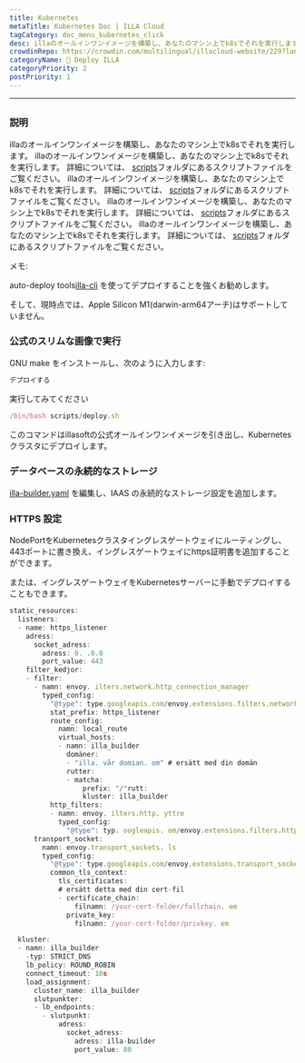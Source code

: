 ```yaml
---
title: Kubernetes
metaTitle: Kubernetes Doc | ILLA Cloud
tagCategory: doc_menu_kubernetes_click
desc: illaのオールインワンイメージを構築し、あなたのマシン上でk8sでそれを実行します。
crowdinRepo: https://crowdin.com/multilingual/illacloud-website/229?languages=ja&filter=basic&value=0
categoryName: 👷 Deploy ILLA
categoryPriority: 2
postPriority: 1
---
```


* * *

## <h2 hidden>Kubernetes</h2>

### 説明

illaのオールインワンイメージを構築し、あなたのマシン上でk8sでそれを実行します。 illaのオールインワンイメージを構築し、あなたのマシン上でk8sでそれを実行します。 詳細については、 [scripts](https://github.com/illacloud/deploy-illa-manually/blob/main/kubernetes/scripts)フォルダにあるスクリプトファイルをご覧ください。 illaのオールインワンイメージを構築し、あなたのマシン上でk8sでそれを実行します。 詳細については、 [scripts](https://github.com/illacloud/deploy-illa-manually/blob/main/kubernetes/scripts)フォルダにあるスクリプトファイルをご覧ください。 illaのオールインワンイメージを構築し、あなたのマシン上でk8sでそれを実行します。 詳細については、 [scripts](https://github.com/illacloud/deploy-illa-manually/blob/main/kubernetes/scripts)フォルダにあるスクリプトファイルをご覧ください。 illaのオールインワンイメージを構築し、あなたのマシン上でk8sでそれを実行します。 詳細については、 [scripts](https://github.com/illacloud/deploy-illa-manually/blob/main/kubernetes/scripts)フォルダにあるスクリプトファイルをご覧ください。

メモ:

auto-deploy tools[illa-cli](https://github.com/illacloud/illa) を使ってデプロイすることを強くお勧めします。

そして、現時点では、Apple Silicon M1(darwin-arm64アーチ)はサポートしていません。

### 公式のスリムな画像で実行

GNU make をインストールし、次のように入力します:

```jsx
デプロイする
```

実行してみてください

```jsx
/bin/bash scripts/deploy.sh
```

このコマンドはillasoftの公式オールインワンイメージを引き出し、Kubernetesクラスタにデプロイします。

### データベースの永続的なストレージ

[illa-builder.yaml](https://github.com/illacloud/deploy-illa-manually/blob/main/kubernetes/illa-builder.yaml) を編集し、IAAS の永続的なストレージ設定を追加します。

### HTTPS 設定

NodePortをKubernetesクラスタイングレスゲートウェイにルーティングし、443ポートに書き換え、イングレスゲートウェイにhttps証明書を追加することができます。

または、イングレスゲートウェイをKubernetesサーバーに手動でデプロイすることもできます。

```jsx
static_resources:
  listeners:
  - name: https_listener
    adress:
      socket_adress:
        adress: 0. .0.0
        port_value: 443
    filter_kedjor:
    - filter:
      - namn: envoy. ilters.network.http_connection_manager
        typed_config:
          "@type": type.googleapis.com/envoy.extensions.filters.network.http_connection_manager.v3. ttpConnectionManager
          stat_prefix: https_listener
          route_config:
            namn: local_route
            virtual_hosts:
            - namn: illa_builder
              domäner:
              - "illa. vår domian. om" # ersätt med din domän
              rutter:
              - matcha:
                  prefix: "/"rutt:
                  kluster: illa_builder
          http_filters:
          - namn: envoy. ilters.http. yttre
            typed_config:
              "@type": typ. oogleapis. om/envoy.extensions.filters.http.router.v3.Router
      transport_socket:
        namn: envoy.transport_sockets. ls
        typed_config:
          "@type": type.googleapis.com/envoy.extensions.transport_sockets.tls.v3. ownstreamTlsContext
          common_tls_context:
            tls_certificates:
            # ersätt detta med din cert-fil
            - certificate_chain:
                filnamn: /your-cert-folder/fullchain. em
              private_key:
                filnamn: /your-cert-folder/privkey. em

  kluster:
  - namn: illa_builder
    -typ: STRICT_DNS
    lb_policy: ROUND_ROBIN
    connect_timeout: 10s
    load_assignment:
      cluster_name: illa_builder
      slutpunkter:
      - lb_endpoints:
        - slutpunkt:
            adress:
              socket_adress:
                adress: illa-builder
                port_value: 80
```
